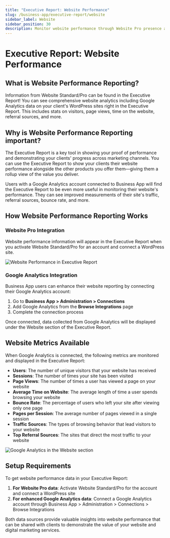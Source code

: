 ```yaml
---
title: "Executive Report: Website Performance"
slug: /business-app/executive-report/website
sidebar_label: Website
sidebar_position: 30
description: Monitor website performance through Website Pro presence and Google Analytics metrics in the Executive Report.
---
```


# Executive Report: Website Performance

## What is Website Performance Reporting?

Information from Website Standard/Pro can be found in the Executive Report! You can see comprehensive website analytics including Google Analytics data on your client's WordPress sites right in the Executive Report. This includes stats on visitors, page views, time on the website, referral sources, and more.

## Why is Website Performance Reporting important?

The Executive Report is a key tool in showing your proof of performance and demonstrating your clients' progress across marketing channels. You can use the Executive Report to show your clients their website performance alongside the other products you offer them—giving them a rollup view of the value you deliver.

Users with a Google Analytics account connected to Business App will find the Executive Report to be even more useful in monitoring their website's performance. They can see improved measurements of their site's traffic, referral sources, bounce rate, and more.

## How Website Performance Reporting Works

### Website Pro Integration
Website performance information will appear in the Executive Report when you activate Website Standard/Pro for an account and connect a WordPress site.

![Website Performance in Executive Report](./img/website-performance.jpg)

### Google Analytics Integration
Business App users can enhance their website reporting by connecting their Google Analytics account:

1. Go to **Business App > Administration > Connections**
2. Add Google Analytics from the **Browse Integrations** page
3. Complete the connection process

Once connected, data collected from Google Analytics will be displayed under the Website section of the Executive Report.

## Website Metrics Available

When Google Analytics is connected, the following metrics are monitored and displayed in the Executive Report:

- **Users**: The number of unique visitors that your website has received
- **Sessions**: The number of times your site has been visited
- **Page Views**: The number of times a user has viewed a page on your website
- **Average Time on Website**: The average length of time a user spends browsing your website
- **Bounce Rate**: The percentage of users who left your site after viewing only one page
- **Pages per Session**: The average number of pages viewed in a single session
- **Traffic Sources**: The types of browsing behavior that lead visitors to your website
- **Top Referral Sources**: The sites that direct the most traffic to your website

![Google Analytics in the Website section](./img/google-analytics-website-section.jpg)

## Setup Requirements

To get website performance data in your Executive Report:

1. **For Website Pro data**: Activate Website Standard/Pro for the account and connect a WordPress site
2. **For enhanced Google Analytics data**: Connect a Google Analytics account through Business App > Administration > Connections > Browse Integrations

Both data sources provide valuable insights into website performance that can be shared with clients to demonstrate the value of your website and digital marketing services.
